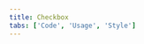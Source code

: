 ```yaml
---
title: Checkbox
tabs: ['Code', 'Usage', 'Style']
---
```


<ComponentCode
    name="Checkbox"
    component="checkbox" 
    variation="checkbox"
    experimental="true"
    hasReactVersion="true"
    >
</ComponentCode>
<ComponentDocs component="checkbox" experimental="true"></ComponentDocs>
